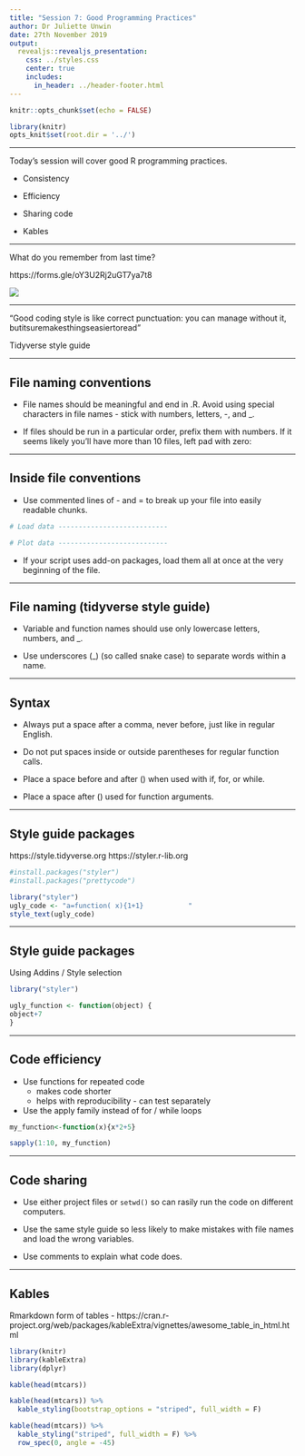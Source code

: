 ```yaml
---
title: "Session 7: Good Programming Practices"
author: Dr Juliette Unwin
date: 27th November 2019
output: 
  revealjs::revealjs_presentation:
    css: ../styles.css
    center: true
    includes:
      in_header: ../header-footer.html
---
```


```r
knitr::opts_chunk$set(echo = FALSE)

library(knitr)
opts_knit$set(root.dir = '../')
```

***
Today's session will cover good R programming practices.

* Consistency

* Efficiency

* Sharing code
  
* Kables

***

What do you remember from last time? 

https://forms.gle/oY3U2Rj2uGT7ya7t8

<img class="plain"  text-align:middle  src="../images/weekseven.png">

***
"Good coding style is like correct punctuation: you can manage without it, butitsuremakesthingseasiertoread"

Tidyverse style guide

***
## File naming conventions

* File names should be meaningful and end in .R. Avoid using special characters in file names - stick with numbers, letters, -, and _.

* If files should be run in a particular order, prefix them with numbers. If it seems likely you’ll have more than 10 files, left pad with zero:

***
## Inside file conventions

* Use commented lines of - and = to break up your file into easily readable chunks.
```r
# Load data ---------------------------

# Plot data ---------------------------
```

* If your script uses add-on packages, load them all at once at the very beginning of the file. 

***
## File naming (tidyverse style guide)

* Variable and function names should use only lowercase letters, numbers, and _. 

* Use underscores (_) (so called snake case) to separate words within a name.

***
## Syntax
* Always put a space after a comma, never before, just like in regular English.

* Do not put spaces inside or outside parentheses for regular function calls.

* Place a space before and after () when used with if, for, or while.

* Place a space after () used for function arguments.

***
## Style guide packages
https://style.tidyverse.org
https://styler.r-lib.org

```r
#install.packages("styler")
#install.packages("prettycode")

library("styler")
ugly_code <- "a=function( x){1+1}           "
style_text(ugly_code)
```

***
## Style guide packages
Using Addins / Style selection
```r
library("styler")

ugly_function <- function(object) {
object+7
}
```

*** 
## Code efficiency
* Use functions for repeated code
    * makes code shorter
    * helps with reproducibility  - can test separately
    
* Use the apply family instead of for / while loops
```r
my_function<-function(x){x*2+5}

sapply(1:10, my_function)
```

***
## Code sharing

* Use either project files or `setwd()` so can rasily run the code on different computers.

* Use the same style guide so less likely to make mistakes with file names and load the wrong variables.

* Use comments to explain what code does.

***
## Kables

Rmarkdown form of tables - https://cran.r-project.org/web/packages/kableExtra/vignettes/awesome_table_in_html.html
```r
library(knitr)
library(kableExtra)
library(dplyr)

kable(head(mtcars))

kable(head(mtcars)) %>%
  kable_styling(bootstrap_options = "striped", full_width = F)

kable(head(mtcars)) %>%
  kable_styling("striped", full_width = F) %>%
  row_spec(0, angle = -45)
```